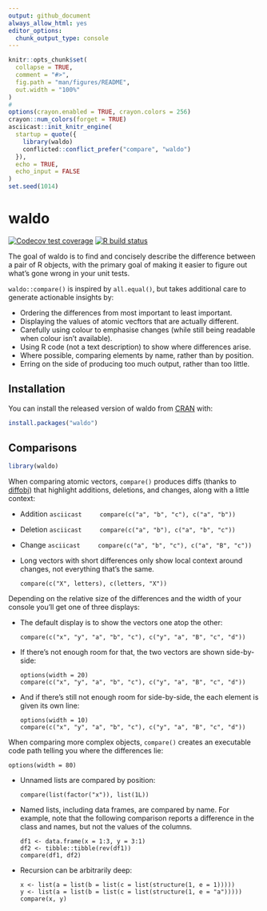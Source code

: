 ```yaml
---
output: github_document
always_allow_html: yes
editor_options: 
  chunk_output_type: console
---
```


<!-- README.md is generated from README.Rmd. Please edit that file -->

```r
knitr::opts_chunk$set(
  collapse = TRUE,
  comment = "#>",
  fig.path = "man/figures/README",
  out.width = "100%"
)
#
options(crayon.enabled = TRUE, crayon.colors = 256)
crayon::num_colors(forget = TRUE)
asciicast::init_knitr_engine(
  startup = quote({
    library(waldo)
    conflicted::conflict_prefer("compare", "waldo")
  }),
  echo = TRUE,
  echo_input = FALSE
)
set.seed(1014)
```

# waldo

<!-- badges: start -->
[![Codecov test coverage](https://codecov.io/gh/r-lib/waldo/branch/master/graph/badge.svg)](https://codecov.io/gh/r-lib/waldo?branch=master)
[![R build status](https://github.com/r-lib/waldo/workflows/R-CMD-check/badge.svg)](https://github.com/r-lib/waldo/actions)
<!-- badges: end -->

The goal of waldo is to find and concisely describe the difference between a pair of R objects, with the primary goal of making it easier to figure out what's gone wrong in your unit tests. 

`waldo::compare()` is inspired by `all.equal()`, but takes additional care to generate actionable insights by:

* Ordering the differences from most important to least important.
* Displaying the values of atomic vecftors that are actually different.
* Carefully using colour to emphasise changes (while still being readable
  when colour isn't available).
* Using R code (not a text description) to show where differences arise.
* Where possible, comparing elements by name, rather than by position.
* Erring on the side of producing too much output, rather than too little.

## Installation

You can install the released version of waldo from [CRAN](https://CRAN.R-project.org) with:

``` r
install.packages("waldo")
```

## Comparisons

```r
library(waldo)
```

When comparing atomic vectors, `compare()` produces diffs (thanks to [diffobj](https://github.com/brodieG/diffobj)) that highlight additions, deletions, and changes, along with a little context:

*   Addition
    ```asciicast
    compare(c("a", "b", "c"), c("a", "b"))
    ```

*   Deletion
    ```asciicast
    compare(c("a", "b"), c("a", "b", "c"))
    ```

*   Change
    ```asciicast
    compare(c("a", "b", "c"), c("a", "B", "c"))
    ```

*   Long vectors with short differences only show local context around
    changes, not everything that's the same.

    ```asciicast
    compare(c("X", letters), c(letters, "X"))
    ```

Depending on the relative size of the differences and the width of your console you'll get one of three displays:

*   The default display is to show the vectors one atop the other:

    ```asciicast
    compare(c("x", "y", "a", "b", "c"), c("y", "a", "B", "c", "d"))
    ```

*   If there's not enough room for that, the two vectors are shown 
    side-by-side:

    ```asciicast
    options(width = 20)
    compare(c("x", "y", "a", "b", "c"), c("y", "a", "B", "c", "d"))
    ```

*   And if there's still not enough room for side-by-side, the each element
    is given its own line:

    ```asciicast
    options(width = 10)
    compare(c("x", "y", "a", "b", "c"), c("y", "a", "B", "c", "d"))
    ```

When comparing more complex objects, `compare()` creates an executable code path telling you where the differences lie:

```asciicast
options(width = 80)
```

*   Unnamed lists are compared by position: 

    ```asciicast
    compare(list(factor("x")), list(1L))
    ```

*   Named lists, including data frames, are compared by name. For example,
    note that the following comparison reports a difference in the class and
    names, but not the values of the columns.

    ```asciicast
    df1 <- data.frame(x = 1:3, y = 3:1)
    df2 <- tibble::tibble(rev(df1))
    compare(df1, df2)
    ```

*   Recursion can be arbitrarily deep:

    ```asciicast
    x <- list(a = list(b = list(c = list(structure(1, e = 1)))))
    y <- list(a = list(b = list(c = list(structure(1, e = "a")))))
    compare(x, y)
    ```
